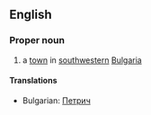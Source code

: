 ==English==

===Proper noun===

# a [[town]] in [[southwestern]] [[Bulgaria]]

====Translations====

*Bulgarian: [[Петрич]]
